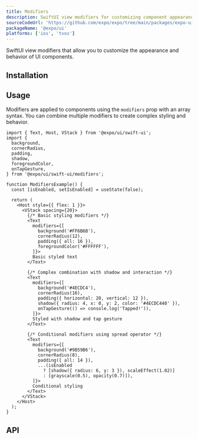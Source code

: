 ```yaml
---
title: Modifiers
description: SwiftUI view modifiers for customizing component appearance and behavior.
sourceCodeUrl: 'https://github.com/expo/expo/tree/main/packages/expo-ui'
packageName: '@expo/ui'
platforms: ['ios', 'tvos']
---
```



SwiftUI view modifiers that allow you to customize the appearance and behavior of UI components.

## Installation

<APIInstallSection />

## Usage

Modifiers are applied to components using the `modifiers` prop with an array syntax. You can combine multiple modifiers to create complex styling and behavior.

```tsx
import { Text, Host, VStack } from '@expo/ui/swift-ui';
import {
  background,
  cornerRadius,
  padding,
  shadow,
  foregroundColor,
  onTapGesture,
} from '@expo/ui/swift-ui/modifiers';

function ModifiersExample() {
  const [isEnabled, setIsEnabled] = useState(false);

  return (
    <Host style={{ flex: 1 }}>
      <VStack spacing={20}>
        {/* Basic styling modifiers */}
        <Text
          modifiers={[
            background('#FF6B6B'),
            cornerRadius(12),
            padding({ all: 16 }),
            foregroundColor('#FFFFFF'),
          ]}>
          Basic styled text
        </Text>

        {/* Complex combination with shadow and interaction */}
        <Text
          modifiers={[
            background('#4ECDC4'),
            cornerRadius(16),
            padding({ horizontal: 20, vertical: 12 }),
            shadow({ radius: 4, x: 0, y: 2, color: '#4ECDC440' }),
            onTapGesture(() => console.log('Tapped!')),
          ]}>
          Styled with shadow and tap gesture
        </Text>

        {/* Conditional modifiers using spread operator */}
        <Text
          modifiers={[
            background('#9B59B6'),
            cornerRadius(8),
            padding({ all: 14 }),
            ...(isEnabled
              ? [shadow({ radius: 6, y: 3 }), scaleEffect(1.02)]
              : [grayscale(0.5), opacity(0.7)]),
          ]}>
          Conditional styling
        </Text>
      </VStack>
    </Host>
  );
}
```

## API

<APISection packageName="expo-ui/swift-ui/modifiers" />
